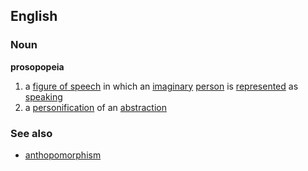 ==English==
===Noun===
'''prosopopeia'''
# a [[figure of speech]] in which an [[imaginary]] [[person]] is [[represented]] as [[speaking]]
# a [[personification]] of an [[abstraction]]
===See also===
*[[anthopomorphism]]